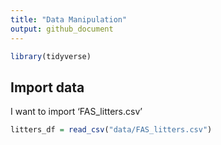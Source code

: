 ```yaml
---
title: "Data Manipulation"
output: github_document
---
```


```r
library(tidyverse)
```

## Import data

I want to import 'FAS_litters.csv'

```r
litters_df = read_csv("data/FAS_litters.csv")

```

